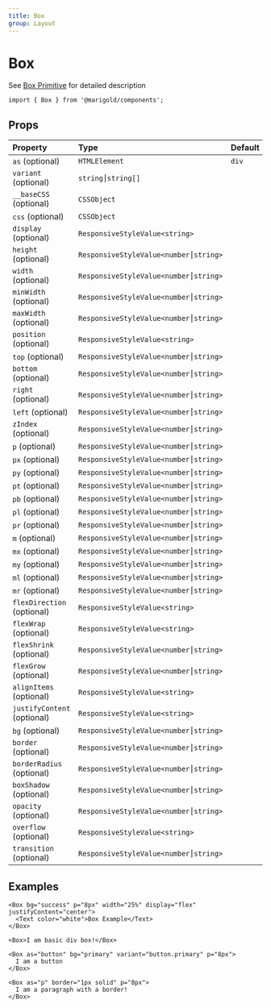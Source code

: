```yaml
---
title: Box
group: Layout
---
```


# Box

See [Box Primitive](../../foundation/box-primitive) for detailed description

```tsx onlyCode
import { Box } from '@marigold/components';
```

## Props

| Property                    | Type                                  | Default |
| :-------------------------- | :------------------------------------ | :------ |
| `as` (optional)             | `HTMLElement`                         | `div`   |
| `variant` (optional)        | `string⎮string[]`                     |         |
| `__baseCSS` (optional)      | `CSSObject`                           |         |
| `css` (optional)            | `CSSObject`                           |         |
| `display` (optional)        | `ResponsiveStyleValue<string>`        |         |
| `height` (optional)         | `ResponsiveStyleValue<number⎮string>` |         |
| `width` (optional)          | `ResponsiveStyleValue<number⎮string>` |         |
| `minWidth` (optional)       | `ResponsiveStyleValue<number⎮string>` |         |
| `maxWidth` (optional)       | `ResponsiveStyleValue<number⎮string>` |         |
| `position` (optional)       | `ResponsiveStyleValue<string>`        |         |
| `top` (optional)            | `ResponsiveStyleValue<number⎮string>` |         |
| `bottom` (optional)         | `ResponsiveStyleValue<number⎮string>` |         |
| `right` (optional)          | `ResponsiveStyleValue<number⎮string>` |         |
| `left` (optional)           | `ResponsiveStyleValue<number⎮string>` |         |
| `zIndex` (optional)         | `ResponsiveStyleValue<number⎮string>` |         |
| `p` (optional)              | `ResponsiveStyleValue<number⎮string>` |         |
| `px` (optional)             | `ResponsiveStyleValue<number⎮string>` |         |
| `py` (optional)             | `ResponsiveStyleValue<number⎮string>` |         |
| `pt` (optional)             | `ResponsiveStyleValue<number⎮string>` |         |
| `pb` (optional)             | `ResponsiveStyleValue<number⎮string>` |         |
| `pl` (optional)             | `ResponsiveStyleValue<number⎮string>` |         |
| `pr` (optional)             | `ResponsiveStyleValue<number⎮string>` |         |
| `m` (optional)              | `ResponsiveStyleValue<number⎮string>` |         |
| `mx` (optional)             | `ResponsiveStyleValue<number⎮string>` |         |
| `my` (optional)             | `ResponsiveStyleValue<number⎮string>` |         |
| `ml` (optional)             | `ResponsiveStyleValue<number⎮string>` |         |
| `mr` (optional)             | `ResponsiveStyleValue<number⎮string>` |         |
| `flexDirection` (optional)  | `ResponsiveStyleValue<string>`        |         |
| `flexWrap` (optional)       | `ResponsiveStyleValue<string>`        |         |
| `flexShrink` (optional)     | `ResponsiveStyleValue<number⎮string>` |         |
| `flexGrow` (optional)       | `ResponsiveStyleValue<number⎮string>` |         |
| `alignItems` (optional)     | `ResponsiveStyleValue<string>`        |         |
| `justifyContent` (optional) | `ResponsiveStyleValue<string>`        |         |
| `bg` (optional)             | `ResponsiveStyleValue<number⎮string>` |         |
| `border` (optional)         | `ResponsiveStyleValue<number⎮string>` |         |
| `borderRadius` (optional)   | `ResponsiveStyleValue<number⎮string>` |         |
| `boxShadow` (optional)      | `ResponsiveStyleValue<number⎮string>` |         |
| `opacity` (optional)        | `ResponsiveStyleValue<number⎮string>` |         |
| `overflow` (optional)       | `ResponsiveStyleValue<string>`        |         |
| `transition` (optional)     | `ResponsiveStyleValue<number⎮string>` |         |

## Examples

```tsx expandCode
<Box bg="success" p="8px" width="25%" display="flex" justifyContent="center">
  <Text color="white">Box Example</Text>
</Box>
```

```tsx
<Box>I am basic div box!</Box>
```

```tsx
<Box as="button" bg="primary" variant="button.primary" p="8px">
  I am a button
</Box>
```

```tsx
<Box as="p" border="1px solid" p="8px">
  I am a paragraph with a border!
</Box>
```
